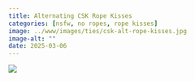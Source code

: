 ```yaml
---
title: Alternating CSK Rope Kisses
categories: [nsfw, no ropes, rope kisses]
image: ../www/images/ties/csk-alt-rope-kisses.jpg
image-alt: ""
date: 2025-03-06
---
```



![](../www/images/ties/csk-alt-rope-kisses.jpg)

